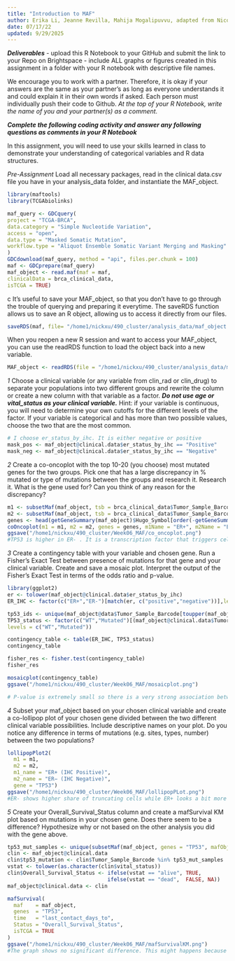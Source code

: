 ```yaml
---
title: "Introduction to MAF"
author: Erika Li, Jeanne Revilla, Mahija Mogalipuvvu, adapted from Nicole Black, Wade Boohar
date: 07/17/22
updated: 9/29/2025
---
```


***Deliverables***
- upload this R Notebook to your GitHub and submit the link to your Repo on Brightspace
- include ALL graphs or figures created in this assignment in a folder with your R notebook with descriptive file names.

We encourage you to work with a partner. Therefore, it is okay if your answers are the same as your partner’s as long as everyone understands it and could explain it in their own words if asked. Each person must individually push their code to Github. *At the top of your R Notebook, write the name of you and your partner(s) as a comment.*

***Complete the following coding activity and answer any following questions as comments in your R Notebook***

In this assignment, you will need to use your skills learned in class to demonstrate your understanding of categorical variables and R data structures.

*Pre-Assignment*
Load all necessary packages, read in the clinical data.csv file you have in your analysis_data folder, and instantiate the MAF_object.
```r
library(maftools)
library(TCGAbiolinks)

maf_query <- GDCquery(
project = "TCGA-BRCA",
data.category = "Simple Nucleotide Variation",
access = "open",
data.type = "Masked Somatic Mutation",
workflow.type = "Aliquot Ensemble Somatic Variant Merging and Masking"
)
GDCdownload(maf_query, method = "api", files.per.chunk = 100)
maf <- GDCprepare(maf_query)
maf_object <- read.maf(maf = maf,
clinicalData = brca_clinical_data,
isTCGA = TRUE)
```
 c
It's useful to save your MAF_object, so that you don't have to go through the trouble of querying and preparing it everytime. The saveRDS function allows us to save an R object, allowing us to access it directly from our files. 
```r
saveRDS(maf, file= "/home1/nickxu/490_cluster/analysis_data/maf_object.rds")
```

When you reopen a new R session and want to access your MAF_object, you can use the readRDS function to load the object back into a new variable.
```r
MAF_object <- readRDS(file = "/home1/nickxu/490_cluster/analysis_data/maf_object.rds")
```

*1*
Choose a clinical variable (or any variable from clin_rad or clin_drug) to separate your populations into two different groups and rewrite the column or create a new column with that variable as a factor. ***Do not use age or vital_status as your clinical variable.*** Hint: if your variable is continuous, you will need to determine your own cutoffs for the different levels of the factor. If your variable is categorical and has more than two possible values, choose the two that are the most common.
```r
# I choose er_status_by_ihc. It is either negative or positive
mask_pos <- maf_object@clinical.data$er_status_by_ihc == "Positive"
mask_neg <- maf_object@clinical.data$er_status_by_ihc == "Negative"
```


*2*
Create a co-oncoplot with the top 10-20 (you choose) most mutated genes for the two groups. Pick one that has a large discrepancy in % mutated or type of mutations between the groups and research it. 
Research it. What is the gene used for? Can you think of any reason for the discrepancy?
```r
m1 <- subsetMaf(maf_object, tsb = brca_clinical_data$Tumor_Sample_Barcode[mask_pos])
m2 <- subsetMaf(maf_object, tsb = brca_clinical_data$Tumor_Sample_Barcode[mask_neg])  
genes <- head(getGeneSummary(maf_object)$Hugo_Symbol[order(-getGeneSummary(maf_object)$MutatedSamples)], 15)
coOncoplot(m1 = m1, m2 = m2, genes = genes, m1Name = "ER+", m2Name = "ER-")
ggsave("/home1/nickxu/490_cluster/Week06_MAF/co_oncoplot.png")
#TP53 is higher in ER- . It is a transcription factor that triggers cell-cycle arrest or apoptosis after DNA damage. ER- tumors rely heavily on P53 loss, which leads to higher mutational process such as from APOBEC. Therefore, TP53 hit rates increases. 
```


*3*
Create a contingency table with your variable and chosen gene. Run a Fisher’s Exact Test between presence of mutations for that gene and your clinical variable. Create and save a mosaic plot. 
Interpret the output of the Fisher’s Exact Test in terms of the odds ratio and p-value.
```r
library(ggplot2)
er <- tolower(maf_object@clinical.data$er_status_by_ihc)
ER_IHC <- factor(c("ER+","ER-")[match(er, c("positive","negative"))],levels = c("ER+","ER-"))

tp53_ids <- unique(maf_object@data$Tumor_Sample_Barcode[toupper(maf_object@data$Hugo_Symbol)=="TP53"])
TP53_status <- factor(c("WT","Mutated")[(maf_object@clinical.data$Tumor_Sample_Barcode %in% tp53_ids)+1],
levels = c("WT","Mutated"))

contingency_table <- table(ER_IHC, TP53_status)
contingency_table

fisher_res <- fisher.test(contingency_table)
fisher_res

mosaicplot(contingency_table)
ggsave("/home1/nickxu/490_cluster/Week06_MAF/mosaicplot.png")

# P-value is extremely small so there is a very strong association between TP53 mutation status and ER status. The odds of being ER− are about 16.5 times higher in TP53-mutated samples than in TP53 wild-type samples. OVerall, the result shows that TP53 mutations is strong correlated to ER- tumors.
```


*4*
Subset your maf_object based on your chosen clinical variable and create a co-lollipop plot of your chosen gene divided between the two different clinical variable possibilities. Include descriptive names on your plot.
Do you notice any difference in terms of mutations (e.g. sites, types, number) between the two populations?
```r
lollipopPlot2(
  m1 = m1,
  m2 = m2,
  m1_name = "ER+ (IHC Positive)",
  m2_name = "ER− (IHC Negative)",
  gene = "TP53")
ggsave("/home1/nickxu/490_cluster/Week06_MAF/lollipopPLot.png")
#ER- shows higher share of truncating cells while ER+ looks a bit more missense-heavy
```


*5*
Create your Overall_Survival_Status column and create a mafSurvival KM plot based on mutations in your chosen gene.
Does there seem to be a difference? Hypothesize why or not based on the other analysis you did with the gene above.
```r

tp53_mut_samples <- unique(subsetMaf(maf_object, genes = "TP53", mafObj = FALSE)$Tumor_Sample_Barcode)
clin <- maf_object@clinical.data
clin$tp53_mutation <- clin$Tumor_Sample_Barcode %in% tp53_mut_samples
vstat <- tolower(as.character(clin$vital_status))
clin$Overall_Survival_Status <- ifelse(vstat == "alive", TRUE,
                                ifelse(vstat == "dead",  FALSE, NA))
maf_object@clinical.data <- clin

mafSurvival(
  maf    = maf_object,
  genes  = "TP53",
  time   = "last_contact_days_to",
  Status = "Overall_Survival_Status",
  isTCGA = TRUE
)
ggsave("/home1/nickxu/490_cluster/Week06_MAF/mafSurvivalKM.png")
#The graph shows no significant difference. This might happens because mutations for PIK3CA, GATA3 can counterbalance TP53’s impact.Also, TP53 mutations have many different types, combining all into one can mask the real effect. This mix also serves for ER- and ER+ as both of them can have TP53 mutations. If prognosis is driven mostly by subtype rather than TP53 alone, the mutation’s effect gets washed out when all cases are pooled.
                           
```